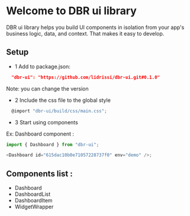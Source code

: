 <Meta title="Home/Installation" />

# Welcome to DBR ui library

DBR ui library helps you build UI components in isolation from your app's business logic, data, and context.
That makes it easy to develop.

## Setup

- 1 Add to package.json:

```json
  "dbr-ui": "https://github.com/lidrissi/dbr-ui.git#0.1.0"
```

Note: you can change the version

- 2 Include the css file to the global style

```js
  @import "dbr-ui/build/css/main.css";
```

- 3 Start using components

Ex: Dashboard component :

```js
import { Dashboard } from "dbr-ui";

<Dashboard id="615dac10b0e71057228737f0" env="demo" />;
```

## Components list :

- Dashboard
- DashboardList
- DashboardItem
- WidgetWrapper
